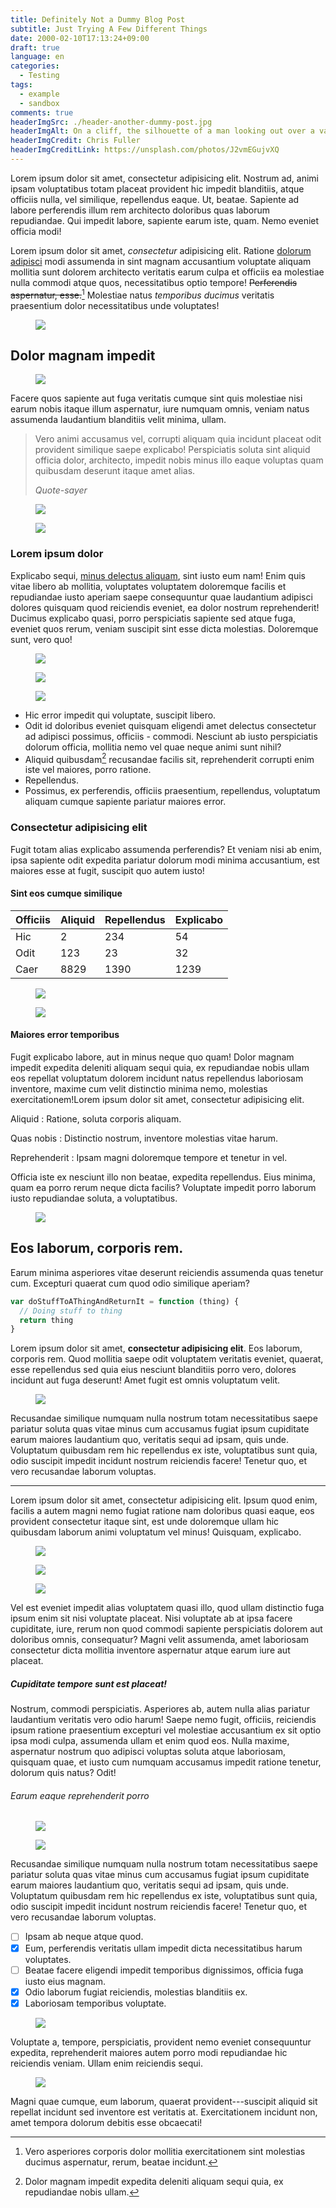```yaml
---
title: Definitely Not a Dummy Blog Post
subtitle: Just Trying A Few Different Things
date: 2000-02-10T17:13:24+09:00
draft: true
language: en
categories:
  - Testing
tags:
  - example
  - sandbox
comments: true
headerImgSrc: ./header-another-dummy-post.jpg
headerImgAlt: On a cliff, the silhouette of a man looking out over a valley. Mountains in the distance.
headerImgCredit: Chris Fuller
headerImgCreditLink: https://unsplash.com/photos/J2vmEGujvXQ
---
```



<Lede>
  Lorem ipsum dolor sit amet, consectetur adipisicing elit. Nostrum ad, animi
  ipsam voluptatibus totam placeat provident hic impedit blanditiis, atque
  officiis nulla, vel similique, repellendus eaque. Ut, beatae. Sapiente ad
  labore perferendis illum rem architecto doloribus quas laborum repudiandae.
  Qui impedit labore, sapiente earum iste, quam. Nemo eveniet officia modi!
</Lede>

Lorem ipsum dolor sit amet, _consectetur_ adipisicing elit. Ratione [dolorum adipisci](https://lgrqvst.com "Lorem ipsum dolor sit amet") modi assumenda in sint magnam accusantium voluptate aliquam mollitia sunt dolorem architecto veritatis earum culpa et officiis ea molestiae nulla commodi atque quos, necessitatibus optio tempore! ~~Perferendis aspernatur, esse.~~[^1] Molestiae natus _temporibus ducimus_ veritatis praesentium dolor necessitatibus unde voluptates!

<figure class="align-default">
  <img src="http://via.placeholder.com/900x600?text=default" />
</figure>

## Dolor magnam impedit

<figure class="align-wide">
  <img src="http://via.placeholder.com/2000x400?text=wide" class="align-pop" />
</figure>

Facere quos sapiente aut fuga veritatis cumque sint quis molestiae nisi earum nobis itaque illum aspernatur, iure numquam omnis, veniam natus assumenda laudantium blanditiis velit minima, ullam.

> Vero animi accusamus vel, corrupti aliquam quia incidunt placeat odit provident similique saepe explicabo! Perspiciatis soluta sint aliquid officia dolor, architecto, impedit nobis minus illo eaque voluptas quam quibusdam deserunt itaque amet alias.
>
> <cite>Quote-sayer</cite>

<figure class="align-full">
  <img src="http://via.placeholder.com/2500x300?text=full" />
</figure>

<figure class="align-absolute-full">
  <img src="http://via.placeholder.com/2500x300?text=absolute-full" />
</figure>

### Lorem ipsum dolor

Explicabo sequi, [minus delectus aliquam](http://lgrqvst.com), sint iusto eum nam! Enim quis vitae libero ab mollitia, voluptates voluptatem doloremque facilis et repudiandae iusto aperiam saepe consequuntur quae laudantium adipisci dolores quisquam quod reiciendis eveniet, ea dolor nostrum reprehenderit! Ducimus explicabo quasi, porro perspiciatis sapiente sed atque fuga, eveniet quos rerum, veniam suscipit sint esse dicta molestias. Doloremque sunt, vero quo!

<figure class="align-left">
  <img src="http://via.placeholder.com/2000x400?text=left" />
</figure>

<figure class="align-left-half">
  <img src="http://via.placeholder.com/2000x400?text=left-half" />
</figure>

<figure class="align-right-half">
  <img src="http://via.placeholder.com/2000x400?text=right-half" />
</figure>

- Hic error impedit qui voluptate, suscipit libero.
- Odit id doloribus eveniet quisquam eligendi amet delectus consectetur ad adipisci possimus, officiis - commodi. Nesciunt ab iusto perspiciatis dolorum officia, mollitia nemo vel quae neque animi sunt nihil?
- Aliquid quibusdam[^2] recusandae facilis sit, reprehenderit corrupti enim iste vel maiores, porro ratione.
- Repellendus.
- Possimus, ex perferendis, officiis praesentium, repellendus, voluptatum aliquam cumque sapiente pariatur maiores error.

### Consectetur adipisicing elit

Fugit totam alias explicabo assumenda perferendis? Et veniam nisi ab enim, ipsa sapiente odit expedita pariatur dolorum modi minima accusantium, est maiores esse at fugit, suscipit quo autem iusto!

#### Sint eos cumque similique

| Officiis | Aliquid | Repellendus | Explicabo |
| -------- | ------- | ----------- | --------- |
| Hic      | 2       | 234         | 54        | 324 |
| Odit     | 123     | 23          | 32        | 124 |
| Caer     | 8829    | 1390        | 1239      | 12309 |

<figure class="align-left-half-wide">
  <img src="http://via.placeholder.com/2000x500?text=left-half-wide" />
</figure>

<figure class="align-right-half-wide">
  <img src="http://via.placeholder.com/2000x500?text=right-half-wide" />
</figure>

#### Maiores error temporibus

Fugit explicabo labore, aut in minus neque quo quam! Dolor magnam impedit expedita deleniti aliquam sequi quia, ex repudiandae nobis ullam eos repellat voluptatum dolorem incidunt natus repellendus laboriosam inventore, maxime cum velit distinctio minima nemo, molestias exercitationem!Lorem ipsum dolor sit amet, consectetur adipisicing elit.

Aliquid
: Ratione, soluta corporis aliquam.

Quas nobis
: Distinctio nostrum, inventore molestias vitae harum.

Reprehenderit
: Ipsam magni doloremque tempore et tenetur in vel.

Officia iste ex nesciunt illo non beatae, expedita repellendus. Eius minima, quam ea porro rerum neque dicta facilis? Voluptate impedit porro laborum iusto repudiandae soluta, a voluptatibus.

<figure class="align-right-wide">
  <img src="http://via.placeholder.com/1900x550?text=right-wide" />
</figure>

## Eos laborum, corporis rem.

Earum minima asperiores vitae deserunt reiciendis assumenda quas tenetur cum. Excepturi quaerat cum quod odio similique aperiam?

```javascript
var doStuffToAThingAndReturnIt = function (thing) {
  // Doing stuff to thing
  return thing
}
```

Lorem ipsum dolor sit amet, **consectetur adipisicing elit**. Eos laborum, corporis rem. Quod mollitia saepe odit voluptatem veritatis eveniet, quaerat, esse repellendus sed quia eius nesciunt blanditiis porro vero, dolores incidunt aut fuga deserunt! Amet fugit est omnis voluptatum velit.

<figure class="align-right-pop">
  <img src="http://via.placeholder.com/1500x700?text=right-pop" />
</figure>

Recusandae similique numquam nulla nostrum totam necessitatibus saepe pariatur soluta quas vitae minus cum accusamus fugiat ipsum cupiditate earum maiores laudantium quo, veritatis sequi ad ipsam, quis unde. Voluptatum quibusdam rem hic repellendus ex iste, voluptatibus sunt quia, odio suscipit impedit incidunt nostrum reiciendis facere! Tenetur quo, et vero recusandae laborum voluptas.

---

Lorem ipsum dolor sit amet, consectetur adipisicing elit. Ipsum quod enim, facilis a autem magni nemo fugiat ratione nam doloribus quasi eaque, eos provident consectetur itaque sint, est unde doloremque ullam hic quibusdam laborum animi voluptatum vel minus! Quisquam, explicabo.

<figure>
  <img src="http://via.placeholder.com/900x300?text=default" />
</figure>

<figure>
  <img src="http://via.placeholder.com/900x300?text=default" />
</figure>

<figure>
  <img src="http://via.placeholder.com/900x300?text=default" />
</figure>

Vel est eveniet impedit alias voluptatem quasi illo, quod ullam distinctio fuga ipsum enim sit nisi voluptate placeat. Nisi voluptate ab at ipsa facere cupiditate, iure, rerum non quod commodi sapiente perspiciatis dolorem aut doloribus omnis, consequatur? Magni velit assumenda, amet laboriosam consectetur dicta mollitia inventore aspernatur atque earum iure aut placeat.

##### Cupiditate tempore sunt est placeat!

Nostrum, commodi perspiciatis. Asperiores ab, autem nulla alias pariatur laudantium veritatis vero odio harum! Saepe nemo fugit, officiis, reiciendis ipsum ratione praesentium excepturi vel molestiae accusantium ex sit optio ipsa modi culpa, assumenda ullam et enim quod eos. Nulla maxime, aspernatur nostrum quo adipisci voluptas soluta atque laboriosam, quisquam quae, et iusto cum numquam accusamus impedit ratione tenetur, dolorum quis natus? Odit!

###### Earum eaque reprehenderit porro

<figure>
  <img src="http://via.placeholder.com/1000x400?text=default" />
</figure>

<figure>
  <img src="http://via.placeholder.com/1000x400?text=default" />
</figure>

Recusandae similique numquam nulla nostrum totam necessitatibus saepe pariatur soluta quas vitae minus cum accusamus fugiat ipsum cupiditate earum maiores laudantium quo, veritatis sequi ad ipsam, quis unde. Voluptatum quibusdam rem hic repellendus ex iste, voluptatibus sunt quia, odio suscipit impedit incidunt nostrum reiciendis facere! Tenetur quo, et vero recusandae laborum voluptas.

- [ ] Ipsam ab neque atque quod.
- [x] Eum, perferendis veritatis ullam impedit dicta necessitatibus harum voluptates.
- [ ] Beatae facere eligendi impedit temporibus dignissimos, officia fuga iusto eius magnam.
- [x] Odio laborum fugiat reiciendis, molestias blanditiis ex.
- [x] Laboriosam temporibus voluptate.

<figure>
  <img src="http://via.placeholder.com/2000x400?text=default" />
</figure>

Voluptate a, tempore, perspiciatis, provident nemo eveniet consequuntur expedita, reprehenderit maiores autem porro modi repudiandae hic reiciendis veniam. Ullam enim reiciendis sequi.

<figure>
  <img src="http://via.placeholder.com/1000x400?text=default" />
</figure>

Magni quae cumque, eum laborum, quaerat provident---suscipit aliquid sit repellat incidunt sed inventore est veritatis at. Exercitationem incidunt non, amet tempora dolorum debitis esse obcaecati!

[^1]: Vero asperiores corporis dolor mollitia exercitationem sint molestias ducimus aspernatur, rerum, beatae incidunt.
[^2]: Dolor magnam impedit expedita deleniti aliquam sequi quia, ex repudiandae nobis ullam.
